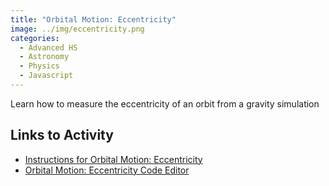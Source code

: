 ```yaml
---
title: "Orbital Motion: Eccentricity"
image: ../img/eccentricity.png
categories:
  - Advanced HS
  - Astronomy
  - Physics
  - Javascript
---
```


Learn how to measure the eccentricity of an orbit from a gravity simulation

## Links to Activity
* [Instructions for Orbital Motion: Eccentricity](https://www.asc.ohio-state.edu/orban.14/stemcoding/eccentricity/eccentricity.html)
* [Orbital Motion: Eccentricity Code Editor](https://editor.p5js.org/ChrisOrban/sketches/soYzi8Hsj)
